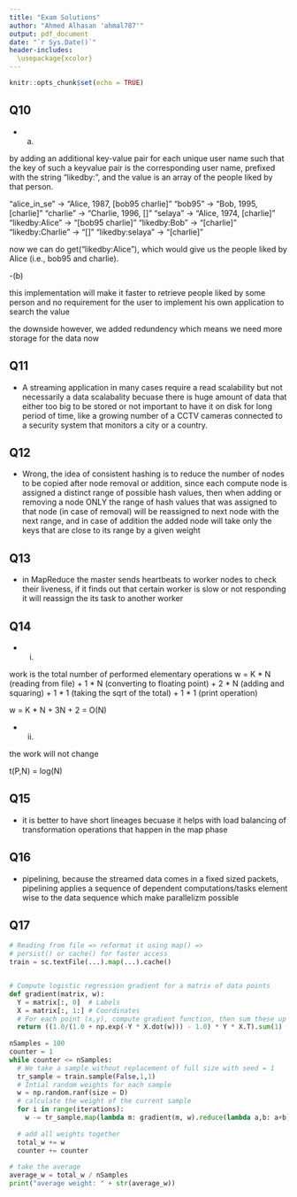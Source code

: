 ---
title: "Exam Solutions"
author: "Ahmed Alhasan 'ahmal787'"
output: pdf_document
date: "`r Sys.Date()`"
header-includes: 
  \usepackage{xcolor}
---

\definecolor{mycolor}{HTML}{00007D}
```{r setup, include=FALSE}
knitr::opts_chunk$set(echo = TRUE)
```


## Q10
- (a)

by adding an additional key-value pair for each unique user name such that the key of such a keyvalue pair is the corresponding user name, prefixed with the string "likedby:", and the value is an array of the people liked by that person. \newline


\flushleft "alice_in_se" → "Alice, 1987, [bob95 charlie]" \flushleft
\flushleft"bob95" → "Bob, 1995, [charlie]"\flushleft
\flushleft"charlie" → "Charlie, 1996, []"\flushleft
\flushleft"selaya" → "Alice, 1974, [charlie]"\flushleft
\flushleft"likedby:Alice" → "[bob95 charlie]"\flushleft
\flushleft"likedby:Bob" → "[charlie]"\flushleft
\flushleft"likedby:Charlie" → "[]"\flushleft
\flushleft"likedby:selaya" → "[charlie]"\flushleft

now we can do get("likedby:Alice"), which would give us the people liked by Alice (i.e., bob95 and charlie). \newline


      
-(b)

this implementation will make it faster to retrieve people liked by some person and no requirement for the user to implement his own application to search the value

the downside however, we added redundency which means we need more storage for the data now\newline



## Q11
- A streaming application in many cases require a read scalability but not necessarily a data scalabality becuase there is huge amount of data that either too big to be stored or not important to have it on disk for long period of time, like a growing number of a CCTV cameras connected to a security system that monitors a city or a country.\newline



## Q12
- Wrong, the idea of consistent hashing is to reduce the number of nodes to be copied after node removal or addition, since each compute node is assigned a distinct range of possible hash values, then when adding or removing a node ONLY the range of hash values that was assigned to that node (in case of removal) will be reassigned to next node with the next range, and in case of addition the added node will take only the keys that are close to its range by a given weight\newline


## Q13
- in MapReduce the master sends heartbeats to worker nodes to check their liveness, if it finds out that certain worker is slow or not responding it will reassign the its task to another worker\newline



## Q14
- (i) 

work is the total number of performed elementary operations
w = K * N  (reading from file) + 1 * N (converting to floating point) + 2 * N (adding and squaring) + 1 * 1 (taking the sqrt of the total) + 1 * 1 (print operation)\newline

w = K * N + 3N + 2 = O(N)

- (ii)

the work will not change 

t(P,N) = log(N)\newline


## Q15
- it is better to have short lineages becuase it helps with load balancing of transformation operations that happen in the map phase \newline



## Q16
- pipelining, because the streamed data comes in a fixed sized packets, pipelining applies a sequence of dependent computations/tasks element wise to the data sequence which make parallelizm possible \newline



## Q17
```{python echo=TRUE, eval = FALSE}
# Reading from file => reformat it using map() => 
# persist() or cache() for faster access
train = sc.textFile(...).map(...).cache()


# Compute logistic regression gradient for a matrix of data points
def gradient(matrix, w):
  Y = matrix[:, 0]  # Labels 
  X = matrix[:, 1:] # Coordinates
  # For each point (x,y), compute gradient function, then sum these up
  return ((1.0/(1.0 + np.exp(-Y * X.dot(w))) - 1.0) * Y * X.T).sum(1)
  
nSamples = 100  
counter = 1  
while counter <= nSamples:
  # We take a sample without replacement of full size with seed = 1
  tr_sample = train.sample(False,1,1)
  # Intial random weights for each sample
  w = np.random.ranf(size = D)
  # calculate the weight of the current sample
  for i in range(iterations):
    w -= tr_sample.map(lambda m: gradient(m, w).reduce(lambda a,b: a+b))
    
  # add all weights together  
  total_w += w
  counter += counter
  
# take the average  
average_w = total_w / nSamples
print("average weight: " + str(average_w))
```





